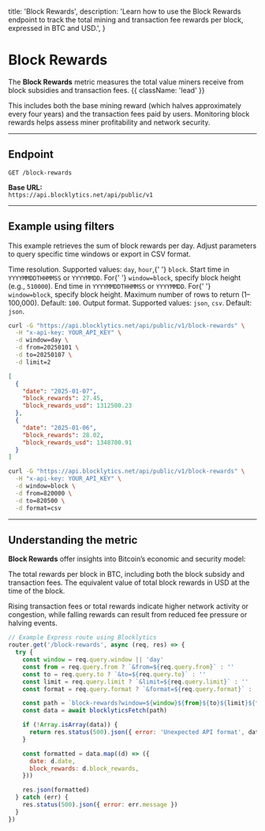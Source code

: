   title: 'Block Rewards',
  description:
    'Learn how to use the Block Rewards endpoint to track the total mining and transaction fee rewards per block, expressed in BTC and USD.',
}

# Block Rewards

The **Block Rewards** metric measures the total value miners receive from block subsidies and transaction fees. {{ className: 'lead' }}

This includes both the base mining reward (which halves approximately every four years) and the transaction fees paid by users. Monitoring block rewards helps assess miner profitability and network security.

---

## Endpoint

`GET /block-rewards`

**Base URL:**  
`https://api.blocklytics.net/api/public/v1`

---

## Example using filters

<Row>
  <Col>

This example retrieves the sum of block rewards per day. Adjust parameters to query specific time windows or export in CSV format.

<Properties>
  <Property name="window" type="string">
    Time resolution. Supported values: <code>day</code>, <code>hour</code>,{' '}
    <code>block</code>.
  </Property>
  <Property name="from" type="string">
    Start time in <code>YYYYMMDDTHHMMSS</code> or <code>YYYYMMDD</code>. For{' '}
    <code>window=block</code>, specify block height (e.g., <code>510000</code>).
  </Property>
  <Property name="to" type="string">
    End time in <code>YYYYMMDDTHHMMSS</code> or <code>YYYYMMDD</code>. For{' '}
    <code>window=block</code>, specify block height.
  </Property>
  <Property name="limit" type="integer">
    Maximum number of rows to return (1–100,000). Default: <code>100</code>.
  </Property>
  <Property name="format" type="string">
    Output format. Supported values: <code>json</code>, <code>csv</code>.
    Default: <code>json</code>.
  </Property>
</Properties>

  </Col>
  <Col>

```bash {title="Requesting Block Rewards data"}
curl -G "https://api.blocklytics.net/api/public/v1/block-rewards" \
  -H "x-api-key: YOUR_API_KEY" \
  -d window=day \
  -d from=20250101 \
  -d to=20250107 \
  -d limit=2
```

```json {title="Sample JSON response"}
[
  {
    "date": "2025-01-07",
    "block_rewards": 27.45,
    "block_rewards_usd": 1312500.23
  },
  {
    "date": "2025-01-06",
    "block_rewards": 28.02,
    "block_rewards_usd": 1348700.91
  }
]
```

```bash {title="Exporting as CSV"}
curl -G "https://api.blocklytics.net/api/public/v1/block-rewards" \
  -H "x-api-key: YOUR_API_KEY" \
  -d window=block \
  -d from=820000 \
  -d to=820500 \
  -d format=csv
```

  </Col>
</Row>

---

## Understanding the metric

<Row>
  <Col>

**Block Rewards** offer insights into Bitcoin’s economic and security model:

<Properties>
  <Property name="block_rewards" type="number">
    The total rewards per block in BTC, including both the block subsidy and
    transaction fees.
  </Property>
  <Property name="block_rewards_usd" type="number">
    The equivalent value of total block rewards in USD at the time of the block.
  </Property>
</Properties>

Rising transaction fees or total rewards indicate higher network activity or congestion, while falling rewards can result from reduced fee pressure or halving events.

  </Col>
  <Col>

```js {title="Node.js (Express) example"}
// Example Express route using Blocklytics
router.get('/block-rewards', async (req, res) => {
  try {
    const window = req.query.window || 'day'
    const from = req.query.from ? `&from=${req.query.from}` : ''
    const to = req.query.to ? `&to=${req.query.to}` : ''
    const limit = req.query.limit ? `&limit=${req.query.limit}` : ''
    const format = req.query.format ? `&format=${req.query.format}` : ''

    const path = `block-rewards?window=${window}${from}${to}${limit}${format}`
    const data = await blocklyticsFetch(path)

    if (!Array.isArray(data)) {
      return res.status(500).json({ error: 'Unexpected API format', data })
    }

    const formatted = data.map((d) => ({
      date: d.date,
      block_rewards: d.block_rewards,
    }))

    res.json(formatted)
  } catch (err) {
    res.status(500).json({ error: err.message })
  }
})
```

  </Col>
</Row>
